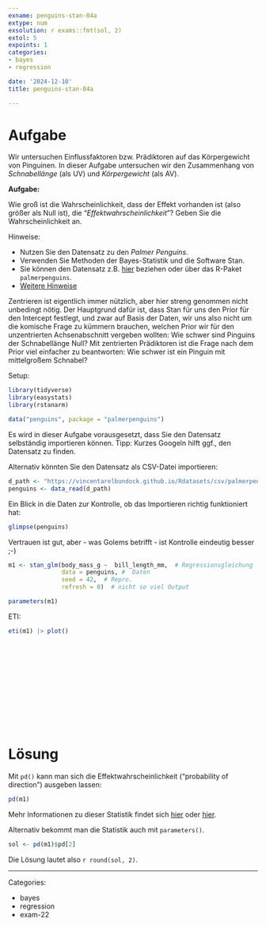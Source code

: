 ```yaml
---
exname: penguins-stan-04a
extype: num
exsolution: r exams::fmt(sol, 2)
extol: 5
expoints: 1
categories:
- bayes
- regression

date: '2024-12-10'
title: penguins-stan-04a

---
```






# Aufgabe


Wir untersuchen Einflussfaktoren bzw. Prädiktoren auf das Körpergewicht von Pinguinen.
In dieser Aufgabe untersuchen wir den Zusammenhang von *Schnabellänge* (als UV) und *Körpergewicht* (als AV).


**Aufgabe:**

Wie groß ist die Wahrscheinlichkeit, dass der Effekt vorhanden ist (also größer als Null ist), die "*Effektwahrscheinlichkeit*"?
Geben Sie die Wahrscheinlichkeit an.




Hinweise:

- Nutzen Sie den Datensatz zu den *Palmer Penguins*.
- Verwenden Sie Methoden der Bayes-Statistik und die Software Stan.
- Sie können den Datensatz z.B. [hier](https://vincentarelbundock.github.io/Rdatasets/csv/palmerpenguins/penguins.csv) beziehen oder über das R-Paket `palmerpenguins`.
- [Weitere Hinweise](https://sebastiansauer.github.io/Lehre/Hinweise/Hinweise-Pruefung-Open-Book.html)





Zentrieren ist eigentlich immer nützlich,
aber hier streng genommen nicht unbedingt nötig.
Der Hauptgrund dafür ist, dass Stan für uns den Prior für den Intercept festlegt,
und zwar auf Basis der Daten,
wir uns also nicht um die komische Frage zu kümmern brauchen,
welchen Prior wir für den unzentrierten Achsenabschnitt vergeben wollten:
Wie schwer sind Pinguins der Schnabellänge Null?
Mit zentrierten Prädiktoren ist die Frage nach dem Prior viel einfacher zu beantworten:
Wie schwer ist ein Pinguin mit mittelgroßem Schnabel?

Setup:

```r
library(tidyverse)
library(easystats)
library(rstanarm)

data("penguins", package = "palmerpenguins")
```


Es wird in dieser Aufgabe vorausgesetzt,
dass Sie den Datensatz selbständig importieren können.
Tipp: Kurzes Googeln hilft ggf., den Datensatz zu finden.



Alternativ könnten Sie den Datensatz als CSV-Datei importieren:


```r
d_path <- "https://vincentarelbundock.github.io/Rdatasets/csv/palmerpenguins/penguins.csv"
penguins <- data_read(d_path)
```


Ein Blick in die Daten zur Kontrolle,
ob das Importieren richtig funktioniert hat:

```r
glimpse(penguins)
```


Vertrauen ist gut, aber - was Golems betrifft - ist Kontrolle eindeutig besser ;-)





```r
m1 <- stan_glm(body_mass_g ~  bill_length_mm,  # Regressionsgleichung
               data = penguins, #  Daten
               seed = 42,  # Repro.
               refresh = 0)  # nicht so viel Output
```



```r
parameters(m1)
```

ETI:

```r
eti(m1) |> plot()
```



</br>
</br>
</br>
</br>
</br>
</br>
</br>
</br>
</br>
</br>

# Lösung



Mit `pd()` kann man sich die Effektwahrscheinlichkeit ("probability of direction") ausgeben lassen:

```r
pd(m1)
```

Mehr Informationen zu dieser Statistik findet sich [hier](https://easystats.github.io/blog/posts/bayestestr_pd/) oder [hier](https://easystats.github.io/bayestestR/reference/p_direction.html).

Alternativ bekommt man die Statistik auch mit `parameters()`.

```r
sol <- pd(m1)$pd[2]
```


Die Lösung lautet also `r round(sol, 2)`.




---

Categories: 

- bayes
- regression
- exam-22

